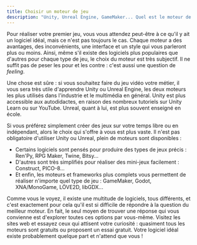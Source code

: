 ```yaml
---
title: Choisir un moteur de jeu
description: "Unity, Unreal Engine, GameMaker... Quel est le moteur de jeu qui vous convient le mieux ?"
---
```


Pour réaliser votre premier jeu, vous vous attendez peut-être à ce qu'il y ait un logiciel idéal, mais ce n'est pas toujours le cas. Chaque moteur a des avantages, des inconvénients, une interface et un style qui vous parleront plus ou moins. Ainsi, même s'il existe des logiciels plus populaires que d'autres pour chaque type de jeu, le choix du moteur est très subjectif. Il ne suffit pas de peser les pour et les contre : c'est aussi une question de *feeling*.

<YouTube id="VfAM3z45tQU" />

Une chose est sûre : si vous souhaitez faire du jeu vidéo votre métier, il vous sera très utile d'apprendre Unity ou Unreal Engine, les deux moteurs les plus utilisés dans l'industrie et le multimédia en général. Unity est plus accessible aux autodidactes, en raison des nombreux tutoriels sur Unity Learn ou sur YouTube. Unreal, quant à lui, est plus souvent enseigné en école.

Si vous préférez simplement créer des jeux sur votre temps libre ou en indépendant, alors le choix qui s'offre à vous est plus vaste. Il n'est pas obligatoire d'utiliser Unity ou Unreal, plein de moteurs sont disponibles :

- Certains logiciels sont pensés pour produire des types de jeux précis : Ren'Py, RPG Maker, Twine, Bitsy...
- D'autres sont très simplifiés pour réaliser des mini-jeux facilement : Construct, PICO-8...
- Et enfin, les moteurs et frameworks plus complets vous permettent de réaliser n'importe quel type de jeu : GameMaker, Godot, XNA/MonoGame, LÖVE2D, libGDX...

Comme vous le voyez, il existe une multitude de logiciels, tous différents, et c'est exactement pour cela qu'il est si difficile de répondre à la question du meilleur moteur. En fait, le seul moyen de trouver une réponse qui vous convienne est d'explorer toutes ces options par vous-même. Visitez les sites web et essayez ceux qui attisent votre curiosité : quasiment tous les moteurs sont gratuits ou proposent un essai gratuit. Votre logiciel idéal existe probablement quelque part et n'attend que vous !
